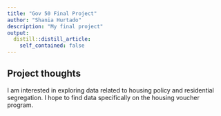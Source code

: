 ```yaml
---
title: "Gov 50 Final Project"
author: "Shania Hurtado"
description: "My final project"
output:
  distill::distill_article:
    self_contained: false
---
```




## Project thoughts

I am interested in exploring data related to housing policy and residential segregation. I hope to find data specifically on the housing voucher program. 